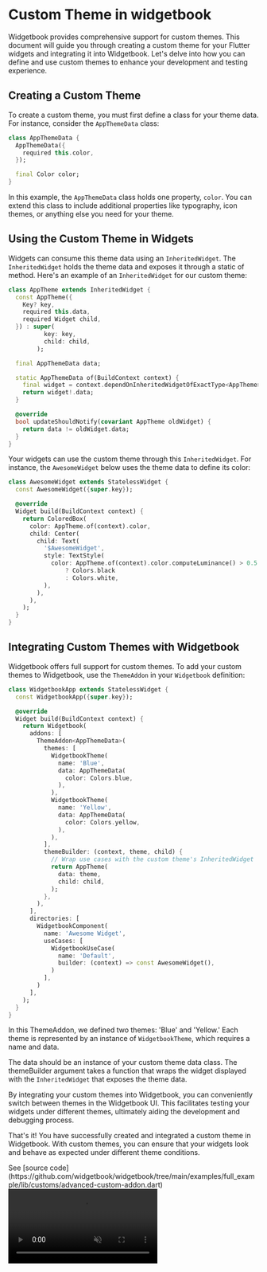# Custom Theme in widgetbook

Widgetbook provides comprehensive support for custom themes. This document will guide you
through creating a custom theme for your Flutter widgets and integrating it into
Widgetbook. Let's delve into how you can define and use custom themes to enhance your
development and testing experience.

## Creating a Custom Theme

To create a custom theme, you must first define a class for your theme data. For instance,
consider the `AppThemeData` class:

```dart
class AppThemeData {
  AppThemeData({
    required this.color,
  });

  final Color color;
}
```

In this example, the `AppThemeData` class holds one property, `color`. You can extend this
class to include additional properties like typography, icon themes, or anything else you
need for your theme.

## Using the Custom Theme in Widgets

Widgets can consume this theme data using an `InheritedWidget`. The `InheritedWidget`
holds the theme data and exposes it through a static of method. Here's an example of an
`InheritedWidget` for our custom theme:

```dart
class AppTheme extends InheritedWidget {
  const AppTheme({
    Key? key,
    required this.data,
    required Widget child,
  }) : super(
          key: key,
          child: child,
        );

  final AppThemeData data;

  static AppThemeData of(BuildContext context) {
    final widget = context.dependOnInheritedWidgetOfExactType<AppTheme>();
    return widget!.data;
  }

  @override
  bool updateShouldNotify(covariant AppTheme oldWidget) {
    return data != oldWidget.data;
  }
}
```

Your widgets can use the custom theme through this `InheritedWidget`. For instance, the
`AwesomeWidget` below uses the theme data to define its color:

```dart
class AwesomeWidget extends StatelessWidget {
  const AwesomeWidget({super.key});

  @override
  Widget build(BuildContext context) {
    return ColoredBox(
      color: AppTheme.of(context).color,
      child: Center(
        child: Text(
          '$AwesomeWidget',
          style: TextStyle(
            color: AppTheme.of(context).color.computeLuminance() > 0.5
                ? Colors.black
                : Colors.white,
          ),
        ),
      ),
    );
  }
}
```

## Integrating Custom Themes with Widgetbook

Widgetbook offers full support for custom themes. To add your custom themes to Widgetbook,
use the `ThemeAddon` in your `Widgetbook` definition:

```dart
class WidgetbookApp extends StatelessWidget {
  const WidgetbookApp({super.key});

  @override
  Widget build(BuildContext context) {
    return Widgetbook(
      addons: [
        ThemeAddon<AppThemeData>(
          themes: [
            WidgetbookTheme(
              name: 'Blue',
              data: AppThemeData(
                color: Colors.blue,
              ),
            ),
            WidgetbookTheme(
              name: 'Yellow',
              data: AppThemeData(
                color: Colors.yellow,
              ),
            ),
          ],
          themeBuilder: (context, theme, child) {
            // Wrap use cases with the custom theme's InheritedWidget
            return AppTheme(
              data: theme,
              child: child,
            );
          },
        ),
      ],
      directories: [
        WidgetbookComponent(
          name: 'Awesome Widget',
          useCases: [
            WidgetbookUseCase(
              name: 'Default',
              builder: (context) => const AwesomeWidget(),
            )
          ],
        )
      ],
    );
  }
}
```

In this ThemeAddon, we defined two themes: 'Blue' and 'Yellow.' Each theme is represented
by an instance of `WidgetbookTheme`, which requires a name and data.

The data should be an instance of your custom theme data class. The themeBuilder argument
takes a function that wraps the widget displayed with the `InheritedWidget` that exposes
the theme data.

By integrating your custom themes into Widgetbook, you can conveniently switch between
themes in the Widgetbook UI. This facilitates testing your widgets under different themes,
ultimately aiding the development and debugging process.

That's it! You have successfully created and integrated a custom theme in Widgetbook. With
custom themes, you can ensure that your widgets look and behave as expected under
different theme conditions.

<Info>
  See [source
  code](https://github.com/widgetbook/widgetbook/tree/main/examples/full_example/lib/customs/advanced-custom-addon.dart)
</Info>

<Video autoPlay muted src="/assets/cookbook/custom-theme.mp4" type="video/mp4" />
